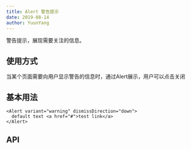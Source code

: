 ```yaml
---
title: Alert 警告提示
date: 2019-08-14
author: YuunYang
---
```

警告提示，展现需要关注的信息。

## 使用方式
当某个页面需要向用户显示警告的信息时，通过Alert展示，用户可以点击关闭

## 基本用法

```tsx
<Alert variant="warning" dismissDirection="down">
  default text <a href="#">test link</a>
</Alert>
```

## API